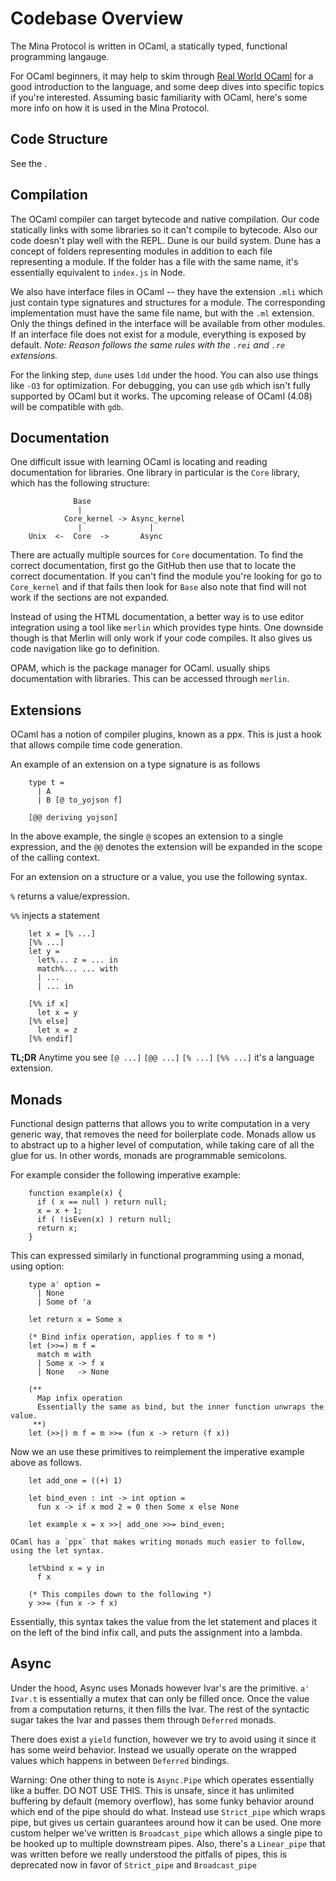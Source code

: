 
# Codebase Overview

The Mina Protocol is written in OCaml, a statically typed, functional programming langauge.

For OCaml beginners, it may help to skim through [Real World OCaml](https://realworldocaml.org/) for a good introduction to the language, and some deep dives into specific topics if you're interested.
Assuming basic familiarity with OCaml, here's some more info on how it is used in the Mina Protocol.

## Code Structure

See the <DocLink copy="Repository Structure page" url="/developers/directory-structure" />.

## Compilation

The OCaml compiler can target bytecode and native compilation. Our code statically links with some libraries so it can't compile to bytecode. Also our code doesn't play well with the REPL. Dune is our build system. Dune has a concept of folders representing modules in addition to each file representing a module. If the folder has a file with the same name, it's essentially equivalent to `index.js` in Node.

We also have interface files in OCaml -- they have the extension `.mli` which just contain type signatures and structures for a module. The corresponding implementation must have the same file name, but with the `.ml` extension. Only the things defined in the interface will be available from other modules. If an interface file does not exist for a module, everything is exposed by default. _Note: Reason follows the same rules with the `.rei` and `.re` extensions._

For the linking step, `dune` uses `ldd` under the hood. You can also use things like `-O3` for optimization. For debugging, you can use `gdb` which isn't fully supported by OCaml but it works. The upcoming release of OCaml (4.08) will be compatible with `gdb`.

## Documentation

One difficult issue with learning OCaml is locating and reading documentation for libraries. One library in particular is the `Core` library, which has the following structure:

```
              Base
               |
            Core_kernel -> Async_kernel
               |               |
    Unix  <-  Core  ->       Async
```

There are actually multiple sources for `Core` documentation. To find the correct documentation, first go the GitHub then use that to locate the correct documentation. If you can't find the module you're looking for go to `Core_kernel` and if that fails then look for `Base` also note that find will not work if the sections are not expanded.

Instead of using the HTML documentation, a better way is to use editor integration using a tool like `merlin` which provides type hints. One downside though is that Merlin will only work if your code compiles. It also gives us code navigation like go to definition.

OPAM, which is the package manager for OCaml. usually ships documentation with libraries. This can be accessed through `merlin`.

## Extensions

OCaml has a notion of compiler plugins, known as a ppx. This is just a hook that allows compile time code generation.

An example of an extension on a type signature is as follows

```
    type t =
      | A
      | B [@ to_yojson f]

    [@@ deriving yojson]
```

In the above example, the single `@` scopes an extension to a single expression, and the `@@` denotes the extension will be expanded in the scope of the calling context.

For an extension on a structure or a value, you use the following syntax.

`%` returns a value/expression.

`%%` injects a statement

```
    let x = [% ...]
    [%% ...]
    let y =
      let%... z = ... in
      match%... ... with
      | ...
      | ... in

    [%% if x]
      let x = y
    [%% else]
      let x = z
    [%% endif]
```

**TL;DR** Anytime you see `[@ ...]` `[@@ ...]` `[% ...]` `[%% ...]` it's a language extension.

## Monads

Functional design patterns that allows you to write computation in a very generic way, that removes the need for boilerplate code. Monads allow us to abstract up to a higher level of computation, while taking care of all the glue for us. In other words, monads are programmable semicolons.

For example consider the following imperative example:

```
    function example(x) {
      if ( x == null ) return null;
      x = x + 1;
      if ( !isEven(x) ) return null;
      return x;
    }
```

This can expressed similarly in functional programming using a monad, using option:

```
    type a' option =
      | None
      | Some of 'a

    let return x = Some x

    (* Bind infix operation, applies f to m *)
    let (>>=) m f =
      match m with
      | Some x -> f x
      | None   -> None

    (**
      Map infix operation
      Essentially the same as bind, but the inner function unwraps the value.
     **)
    let (>>|) m f = m >>= (fun x -> return (f x))
```

Now we an use these primitives to reimplement the imperative example above as follows.

```
    let add_one = ((+) 1)

    let bind_even : int -> int option =
      fun x -> if x mod 2 = 0 then Some x else None

    let example x = x >>| add_one >>= bind_even;

OCaml has a `ppx` that makes writing monads much easier to follow, using the let syntax.

    let%bind x = y in
      f x

    (* This compiles down to the following *)
    y >>= (fun x -> f x)
```

Essentially, this syntax takes the value from the let statement and places it on the left of the bind infix call, and puts the assignment into a lambda.

## Async

Under the hood, Async uses Monads however Ivar's are the primitive. `a' Ivar.t` is essentially a mutex that can only be filled once. Once the value from a computation returns, it then fills the Ivar. The rest of the syntactic sugar takes the Ivar and passes them through `Deferred` monads.

There does exist a `yield` function, however we try to avoid using it since it has some weird behavior. Instead we usually operate on the wrapped values which happens in between `Deferred` bindings.

Warning: One other thing to note is `Async.Pipe` which operates essentially like a buffer. DO NOT USE THIS. This is unsafe, since it has unlimited buffering by default (memory overflow), has some funky behavior around which end of the pipe should do what. Instead use `Strict_pipe` which wraps pipe, but gives us certain guarantees around how it can be used. One more custom helper we've written is `Broadcast_pipe` which allows a single pipe to be hooked up to multiple downstream pipes. Also, there's a `Linear_pipe` that was written before we really understood the pitfalls of pipes, this is deprecated now in favor of `Strict_pipe` and `Broadcast_pipe`
